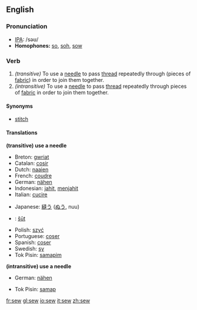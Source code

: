 ==English==

===Pronunciation===
*[[w:IPA|IPA]]: /səʊ/
*'''Homophones:''' [[so]], [[soh]], [[sow]]

===Verb===
{{irregverb|'''to sew'''|'''[[sews]]'''|'''[[sewed]]'''|'''[[sewn]] '''or''' [[sewed]]'''|'''[[sewing]]'''}}

#''(transitive)'' To use a [[needle]] to pass [[thread]] repeatedly through (pieces of [[fabric]]) in order to join them together.
#''(intransitive)'' To use a [[needle]] to pass [[thread]] repeatedly through pieces of [[fabric]] in order to join them together.

====Synonyms====
*[[stitch]]

====Translations====
'''(transitive) use a needle'''
{{top}}
*Breton: [[gwriat]]
*Catalan: [[cosir]]
*Dutch: [[naaien]]
*French: [[coudre]]
*German: [[nähen]]
*Indonesian: [[jahit]], [[jahit|menjahit]]
*Italian: [[cucire]]
{{mid}}
*Japanese: [[縫う]] ([[ぬう]], nuu)
*{{lv}}: [[šūt]]
*Polish: [[szyć]]
*Portuguese: [[coser]]
*Spanish: [[coser]]
*Swedish: [[sy]]
*Tok Pisin: [[samapim]]
{{bottom}}

'''(intransitive) use a needle'''
{{top}}
*German: [[nähen]]
{{mid}}
*Tok Pisin: [[samap]]
{{bottom}}

[[fr:sew]]
[[gl:sew]]
[[io:sew]]
[[it:sew]]
[[zh:sew]]